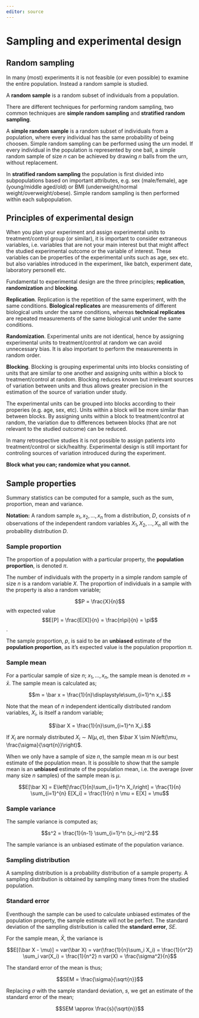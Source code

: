 ```yaml
---
editor: source
---
```


# Sampling and experimental design {#prob-04sample}

## Random sampling

In many (most) experiments it is not feasible (or even possible) to examine the entire population. Instead a random sample is studied.

A **random sample** is a random subset of individuals from a population.

There are different techniques for performing random sampling, two common techniques are **simple random sampling** and **stratified random sampling**.

A **simple random sample** is a random subset of individuals from a population, where every individual has the same probability of being choosen. Simple random sampling can be performed using the urn model. If every individual in the population is represented by one ball, a simple random sample of size $n$ can be achieved by drawing $n$ balls from the urn, without replacement.

<!-- **Notation** -->
  
  <!-- A random sample $x_1,x_2,\dots,x_n$ from a distribution, $D$, consists of $n$ observations of the independent random variables $X_1, X_2,\dots,X_n$ all with the distribution $D$. -->
  
  <!-- ## The urn model to perform simple random sampling -->
  
  <!-- Let every individual in the population be represented by a ball. The value on each ball is the measurement we are interested in, for example height, shoe size, hair color, healthy/sick, type of cancer/no cancer, blood glucose value, etc. -->
  
  <!-- Draw $n$ balls from the urn, without replacement, to get a random sample of size $n$. -->
  
  In **stratified random sampling** the population is first divided into subpopulations based on important attributes, e.g. sex (male/female), age (young/middle aged/old) or BMI (underweight/normal weight/overweight/obese). Simple random sampling is then performed within each subpopulation.

## Principles of experimental design

When you plan your experiment and assign experimental units to treatment/control group (or similar), it is important to consider extraneous variables, i.e. variables that are not your main interest but that might affect the studied experimental outcome or the variable of interest. These variables can be properties of the experimental units such as age, sex etc. but also variables introduced in the experiment, like batch, experiment date, laboratory personell etc.

Fundamental to experimental design are the three principles; **replication**, **randomization** and **blocking**.

**Replication**. Replication is the repetition of the same experiment, with the same conditions. **Biological replicates** are measurements of different biological units under the same conditions, whereas **technical replicates** are repeated measurements of the same biological unit under the same conditions.

**Randomization**. Experimental units are not identical, hence by assigning experimental units to treatment/control at random we can avoid unnecessary bias. It is also important to perform the measurements in random order.

<!-- - **Completely randomized design**, the experimental units are assigned to treatment and control groups at random. -->
  
  <!-- - **Randomized block design**, first group the experimental units based on extraneous variables such as sex, age, BMI, then within each group assign the experimental units to treatment/control at random. -->
  
  **Blocking**. Blocking is grouping experimental units into blocks consisting of units that are similar to one another and assigning units within a block to treatment/control at random. Blocking reduces known but irrelevant sources of variation between units and thus allows greater precision in the estimation of the source of variation under study.

The experimental units can be grouped into blocks according to their properies (e.g. age, sex, etc). Units within a block will be more similar than between blocks. By assigning units within a block to treatment/control at random, the variation due to differences between blocks (that are not relevant to the studied outcome) can be reduced.

In many retrospective studies it is not possible to assign patients into treatment/control or sick/healthy. Experimental design is still important for controling sources of variation introduced during the experiment.

**Block what you can; randomize what you cannot.**
  
## Sample properties
  
Summary statistics can be computed for a sample, such as the sum, proportion, mean and variance.

**Notation:** A random sample $x_1,x_2,\dots,x_n$ from a distribution, $D$, consists of $n$ observations of the independent random variables $X_1, X_2,\dots,X_n$ all with the probability distribution $D$.

### Sample proportion

The proportion of a population with a particular property, the **population proportion**, is denoted $\pi$.

The number of individuals with the property in a simple random sample of size $n$ is a random variable $X$. The proportion of individuals in a sample with the property is also a random variable;

$$P = \frac{X}{n}$$ with expected value $$E[P] = \frac{E[X]}{n} = \frac{n\pi}{n} = \pi$$.

The sample proportion, $p$, is said to be an **unbiased** estimate of the **population proportion**, as it's expected value is the population proportion $\pi$.

### Sample mean

For a particular sample of size $n$; $x_1, \dots, x_n$, the sample mean is denoted $m = \bar x$. The sample mean is calculated as;

$$m = \bar x = \frac{1}{n}\displaystyle\sum_{i=1}^n x_i.$$

Note that the mean of $n$ independent identically distributed random variables, $X_i$, is itself a random variable;

$$\bar X = \frac{1}{n}\sum_{i=1}^n X_i.$$

If $X_i$ are normaly distributed $X_i \sim N(\mu, \sigma)$, then $\bar X \sim N\left(\mu, \frac{\sigma}{\sqrt{n}}\right)$.

When we only have a sample of size $n$, the sample mean $m$ is our best estimate of the population mean. It is possible to show that the sample mean is an **unbiased** estimate of the population mean, i.e. the average (over many size $n$ samples) of the sample mean is $\mu$.

$$E[\bar X] = E\left[\frac{1}{n}\sum_{i=1}^n X_i\right] = \frac{1}{n} \sum_{i=1}^{n} E[X_i] = \frac{1}{n} n \mu = E[X] = \mu$$


### Sample variance

The sample variance is computed as;

$$s^2 = \frac{1}{n-1} \sum_{i=1}^n (x_i-m)^2.$$

The sample variance is an unbiased estimate of the population variance.

### Sampling distribution

A sampling distribution is a probability distribution of a sample property. A sampling distribution is obtained by sampling many times from the studied population.

### Standard error

Eventhough the sample can be used to calculate unbiased estimates of the population property, the sample estimate will not be perfect. The standard deviation of the sampling distribution is called the **standard error**, $SE$.

For the sample mean, $\bar X$, the variance is

$$E[(\bar X - \mu)] = var(\bar X) = var(\frac{1}{n}\sum_i X_i) = \frac{1}{n^2} \sum_i var(X_i) = \frac{1}{n^2} n var(X) = \frac{\sigma^2}{n}$$

The standard error of the mean is thus;

$$SEM = \frac{\sigma}{\sqrt{n}}$$

Replacing $\sigma$ with the sample standard deviation, $s$, we get an estimate of the standard error of the mean;

$$SEM \approx \frac{s}{\sqrt{n}}$$
